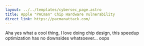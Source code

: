 ```yaml
---
layout: ../../templates/cybersec_page.astro
title: Apple "PACman" Chip Hardware Vulnerability
direct_link: https://pacmanattack.com/
---
```


Aha yes what a cool thing, I love doing chip design, this speedup optimization has no downsides whatsoever... oops
